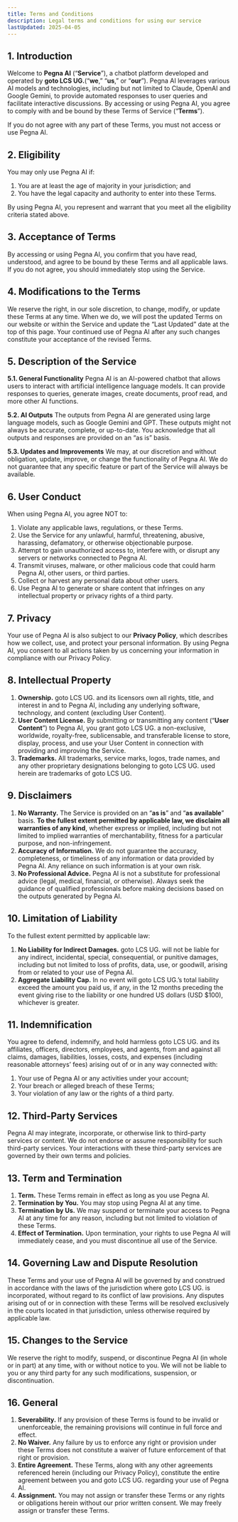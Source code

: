 ```yaml
---
title: Terms and Conditions
description: Legal terms and conditions for using our service
lastUpdated: 2025-04-05
---
```


## 1. Introduction

Welcome to **Pegna AI** (“**Service**”), a chatbot platform developed and operated by **goto LCS UG.**(“**we**,” “**us**,” or “**our**”). Pegna AI leverages various AI models and technologies, including but not limited to Claude, OpenAI and Google Gemini, to provide automated responses to user queries and facilitate interactive discussions. By accessing or using Pegna AI, you agree to comply with and be bound by these Terms of Service (“**Terms**”).

If you do not agree with any part of these Terms, you must not access or use Pegna AI.

## 2. Eligibility

You may only use Pegna AI if:

1. You are at least the age of majority in your jurisdiction; and
2. You have the legal capacity and authority to enter into these Terms.

By using Pegna AI, you represent and warrant that you meet all the eligibility criteria stated above.

## 3. Acceptance of Terms

By accessing or using Pegna AI, you confirm that you have read, understood, and agree to be bound by these Terms and all applicable laws. If you do not agree, you should immediately stop using the Service.

## 4. Modifications to the Terms

We reserve the right, in our sole discretion, to change, modify, or update these Terms at any time. When we do, we will post the updated Terms on our website or within the Service and update the “Last Updated” date at the top of this page. Your continued use of Pegna AI after any such changes constitute your acceptance of the revised Terms.

## 5. Description of the Service

**5.1. General Functionality**
Pegna AI is an AI-powered chatbot that allows users to interact with artificial intelligence language models. It can provide responses to queries, generate images, create documents, proof read, and more other AI functions.

**5.2. AI Outputs**
The outputs from Pegna AI are generated using large language models, such as Google Gemini and GPT. These outputs might not always be accurate, complete, or up-to-date. You acknowledge that all outputs and responses are provided on an “as is” basis.

**5.3. Updates and Improvements**
We may, at our discretion and without obligation, update, improve, or change the functionality of Pegna AI. We do not guarantee that any specific feature or part of the Service will always be available.

## 6. User Conduct

When using Pegna AI, you agree NOT to:

1. Violate any applicable laws, regulations, or these Terms.
2. Use the Service for any unlawful, harmful, threatening, abusive, harassing, defamatory, or otherwise objectionable purpose.
3. Attempt to gain unauthorized access to, interfere with, or disrupt any servers or networks connected to Pegna AI.
4. Transmit viruses, malware, or other malicious code that could harm Pegna AI, other users, or third parties.
5. Collect or harvest any personal data about other users.
6. Use Pegna AI to generate or share content that infringes on any intellectual property or privacy rights of a third party.

## 7. Privacy

Your use of Pegna AI is also subject to our **Privacy Policy**, which describes how we collect, use, and protect your personal information. By using Pegna AI, you consent to all actions taken by us concerning your information in compliance with our Privacy Policy.

## 8. Intellectual Property

1. **Ownership.** goto LCS UG. and its licensors own all rights, title, and interest in and to Pegna AI, including any underlying software, technology, and content (excluding User Content).
2. **User Content License.** By submitting or transmitting any content (“**User Content**”) to Pegna AI, you grant goto LCS UG. a non-exclusive, worldwide, royalty-free, sublicensable, and transferable license to store, display, process, and use your User Content in connection with providing and improving the Service.
3. **Trademarks.** All trademarks, service marks, logos, trade names, and any other proprietary designations belonging to goto LCS UG. used herein are trademarks of goto LCS UG.

## 9. Disclaimers

1. **No Warranty.** The Service is provided on an “**as is**” and “**as available**” basis. **To the fullest extent permitted by applicable law, we disclaim all warranties of any kind**, whether express or implied, including but not limited to implied warranties of merchantability, fitness for a particular purpose, and non-infringement.
2. **Accuracy of Information.** We do not guarantee the accuracy, completeness, or timeliness of any information or data provided by Pegna AI. Any reliance on such information is at your own risk.
3. **No Professional Advice.** Pegna AI is not a substitute for professional advice (legal, medical, financial, or otherwise). Always seek the guidance of qualified professionals before making decisions based on the outputs generated by Pegna AI.

## 10. Limitation of Liability

To the fullest extent permitted by applicable law:

1. **No Liability for Indirect Damages.** goto LCS UG. will not be liable for any indirect, incidental, special, consequential, or punitive damages, including but not limited to loss of profits, data, use, or goodwill, arising from or related to your use of Pegna AI.
2. **Aggregate Liability Cap.** In no event will goto LCS UG.’s total liability exceed the amount you paid us, if any, in the 12 months preceding the event giving rise to the liability or one hundred US dollars (USD $100), whichever is greater.

## 11. Indemnification

You agree to defend, indemnify, and hold harmless goto LCS UG. and its affiliates, officers, directors, employees, and agents, from and against all claims, damages, liabilities, losses, costs, and expenses (including reasonable attorneys’ fees) arising out of or in any way connected with:

1. Your use of Pegna AI or any activities under your account;
2. Your breach or alleged breach of these Terms;
3. Your violation of any law or the rights of a third party.

## 12. Third-Party Services

Pegna AI may integrate, incorporate, or otherwise link to third-party services or content. We do not endorse or assume responsibility for such third-party services. Your interactions with these third-party services are governed by their own terms and policies.

## 13. Term and Termination

1. **Term.** These Terms remain in effect as long as you use Pegna AI.
2. **Termination by You.** You may stop using Pegna AI at any time.
3. **Termination by Us.** We may suspend or terminate your access to Pegna AI at any time for any reason, including but not limited to violation of these Terms.
4. **Effect of Termination.** Upon termination, your rights to use Pegna AI will immediately cease, and you must discontinue all use of the Service.

## 14. Governing Law and Dispute Resolution

These Terms and your use of Pegna AI will be governed by and construed in accordance with the laws of the jurisdiction where goto LCS UG. is incorporated, without regard to its conflict of law provisions. Any disputes arising out of or in connection with these Terms will be resolved exclusively in the courts located in that jurisdiction, unless otherwise required by applicable law.

## 15. Changes to the Service

We reserve the right to modify, suspend, or discontinue Pegna AI (in whole or in part) at any time, with or without notice to you. We will not be liable to you or any third party for any such modifications, suspension, or discontinuation.

## 16. General

1. **Severability.** If any provision of these Terms is found to be invalid or unenforceable, the remaining provisions will continue in full force and effect.
2. **No Waiver.** Any failure by us to enforce any right or provision under these Terms does not constitute a waiver of future enforcement of that right or provision.
3. **Entire Agreement.** These Terms, along with any other agreements referenced herein (including our Privacy Policy), constitute the entire agreement between you and goto LCS UG. regarding your use of Pegna AI.
4. **Assignment.** You may not assign or transfer these Terms or any rights or obligations herein without our prior written consent. We may freely assign or transfer these Terms.



